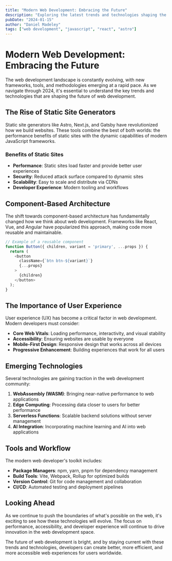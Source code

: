 ```yaml
---
title: "Modern Web Development: Embracing the Future"
description: "Exploring the latest trends and technologies shaping the web development landscape in 2024."
pubDate: "2024-01-15"
author: "Daniel Madeley"
tags: ["web development", "javascript", "react", "astro"]
---
```


# Modern Web Development: Embracing the Future

The web development landscape is constantly evolving, with new frameworks, tools, and methodologies emerging at a rapid pace. As we navigate through 2024, it's essential to understand the key trends and technologies that are shaping the future of web development.

## The Rise of Static Site Generators

Static site generators like Astro, Next.js, and Gatsby have revolutionized how we build websites. These tools combine the best of both worlds: the performance benefits of static sites with the dynamic capabilities of modern JavaScript frameworks.

### Benefits of Static Sites

- **Performance**: Static sites load faster and provide better user experiences
- **Security**: Reduced attack surface compared to dynamic sites
- **Scalability**: Easy to scale and distribute via CDNs
- **Developer Experience**: Modern tooling and workflows

## Component-Based Architecture

The shift towards component-based architecture has fundamentally changed how we think about web development. Frameworks like React, Vue, and Angular have popularized this approach, making code more reusable and maintainable.

```javascript
// Example of a reusable component
function Button({ children, variant = 'primary', ...props }) {
  return (
    <button 
      className={`btn btn-${variant}`} 
      {...props}
    >
      {children}
    </button>
  );
}
```

## The Importance of User Experience

User experience (UX) has become a critical factor in web development. Modern developers must consider:

- **Core Web Vitals**: Loading performance, interactivity, and visual stability
- **Accessibility**: Ensuring websites are usable by everyone
- **Mobile-First Design**: Responsive design that works across all devices
- **Progressive Enhancement**: Building experiences that work for all users

## Emerging Technologies

Several technologies are gaining traction in the web development community:

1. **WebAssembly (WASM)**: Bringing near-native performance to web applications
2. **Edge Computing**: Processing data closer to users for better performance
3. **Serverless Functions**: Scalable backend solutions without server management
4. **AI Integration**: Incorporating machine learning and AI into web applications

## Tools and Workflow

The modern web developer's toolkit includes:

- **Package Managers**: npm, yarn, pnpm for dependency management
- **Build Tools**: Vite, Webpack, Rollup for optimized builds
- **Version Control**: Git for code management and collaboration
- **CI/CD**: Automated testing and deployment pipelines

## Looking Ahead

As we continue to push the boundaries of what's possible on the web, it's exciting to see how these technologies will evolve. The focus on performance, accessibility, and developer experience will continue to drive innovation in the web development space.

The future of web development is bright, and by staying current with these trends and technologies, developers can create better, more efficient, and more accessible web experiences for users worldwide.